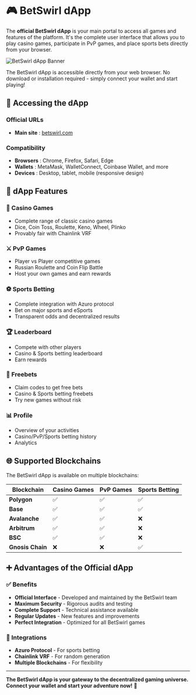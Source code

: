 
# 🎮 BetSwirl dApp

The **official BetSwirl dApp** is your main portal to access all games and features of the platform. It's the complete user interface that allows you to play casino games, participate in PvP games, and place sports bets directly from your browser.

<Image 
  src="/img/headers/dapp.png" 
  alt="BetSwirl dApp Banner" 
  width={1200} 
  height={300} 
  className="w-full rounded-lg mb-6"
  priority
/>

<Callout type="info">
  The BetSwirl dApp is accessible directly from your web browser. No download or installation required - simply connect your wallet and start playing!
</Callout>

## 🎯 Accessing the dApp

### **Official URLs**
- **Main site** : [betswirl.com](https://betswirl.com)

### **Compatibility**
- **Browsers** : Chrome, Firefox, Safari, Edge
- **Wallets** : MetaMask, WalletConnect, Coinbase Wallet, and more
- **Devices** : Desktop, tablet, mobile (responsive design)

## 🔗 dApp Features

### **🎲 Casino Games**
- Complete range of classic casino games
- Dice, Coin Toss, Roulette, Keno, Wheel, Plinko
- Provably fair with Chainlink VRF

### **⚔️ PvP Games**
- Player vs Player competitive games
- Russian Roulette and Coin Flip Battle
- Host your own games and earn rewards

### **⚽ Sports Betting**
- Complete integration with Azuro protocol
- Bet on major sports and eSports
- Transparent odds and decentralized results

### **🏆 Leaderboard**
- Compete with other players
- Casino & Sports betting leaderboard
- Earn rewards

### **🎁 Freebets**
- Claim codes to get free bets
- Casino & Sports betting freebets
- Try new games without risk

### **📊 Profile**
- Overview of your activities
- Casino/PvP/Sports betting history
- Analytics



## 🌐 Supported Blockchains

The BetSwirl dApp is available on multiple blockchains:

| Blockchain | Casino Games | PvP Games | Sports Betting |
|------------|--------------|-----------|----------------|
| **Polygon** | ✅ | ✅ | ✅ |
| **Base** | ✅ | ✅ | ✅ |
| **Avalanche** | ✅ | ✅ | ❌ |
| **Arbitrum** | ✅ | ✅ | ❌ |
| **BSC** | ✅ | ✅ | ❌ |
| **Gnosis Chain** | ❌ | ❌ | ✅ |


## ➕ Advantages of the Official dApp

### **✅ Benefits**
- **Official Interface** - Developed and maintained by the BetSwirl team
- **Maximum Security** - Rigorous audits and testing
- **Complete Support** - Technical assistance available
- **Regular Updates** - New features and improvements
- **Perfect Integration** - Optimized for all BetSwirl games

### **🔗 Integrations**
- **Azuro Protocol** - For sports betting
- **Chainlink VRF** - For random generation
- **Multiple Blockchains** - For flexibility

---

**The BetSwirl dApp is your gateway to the decentralized gaming universe. Connect your wallet and start your adventure now!** 🚀
